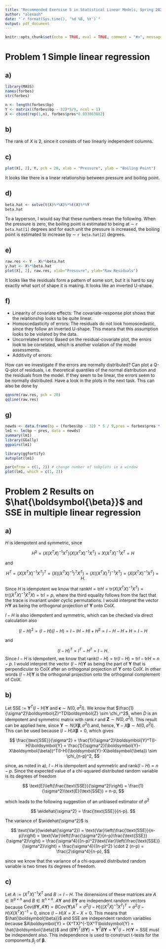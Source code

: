 ```yaml
---
title: "Recommended Exercise 5 in Statistical Linear Models, Spring 2021"
author: "alexaoh"
date: "`r format(Sys.time(), '%d %B, %Y')`"
output: pdf_document
---
```


```r
knitr::opts_chunk$set(echo = TRUE, eval = TRUE, comment = "#>", message = F, warning = F, cache = T)
```

# Problem 1 \hspace{3mm} Simple linear regression

## a)

```r
library(MASS)
names(forbes)
str(forbes)
```

```r
n <- length(forbes$bp)
Y <- matrix((forbes$bp - 32)*5/9, ncol = 1)
X <- cbind(rep(1,n), forbes$pres*0.033863882)
```

## b)

The rank of $X$ is 2, since it consists of two linearly independent columns. 

## c)

```r
plot(X[, 2], Y, pch = 20, xlab = "Pressure", ylab = "Boiling Point")
```

It looks like there is a linear relationship between pressure and boiling point.

## d)

```r
beta.hat <- solve(t(X)%*%X)%*%t(X)%*%Y
beta.hat
```

To a layperson, I would say that these numbers mean the following. When the pressure is zero, the boiling point is estimated to being at $\sim$ `r beta.hat[1]` degrees and for each unit the pressure is increased, the boiling point is estimated to increase by $\sim$ `r beta.hat[2]` degrees. 

## e)

```r
raw.res <- Y - X%*%beta.hat
y.hat <- X%*%beta.hat
plot(X[, 2], raw.res, xlab="Pressure", ylab="Raw Residuals")
```

It looks like the residuals form a pattern of some sort, but it is hard to say exactly what sort of shape it is making. It looks like an inverted U-shape. 

## f)

* Linearity of covariate effects: The covariate-response plot shows that the relationship looks to be quite linear. 
* Homoscedasticity of errors: The residuals do not look homoscedastic, since they follow an inverted U-shape. This means that this assumption looks to be violated by the data. 
* Uncorrelated errors: Based on the residual-covariate plot, the errors look to be correlated, which is another violation of the model assessments.
* Additivity of errors: \textcolor{red}{Not sure how to check this from the two plots, but several of the other assumptions seem to be violated, so it does not matter too much in this case.}

How can we investigate if the errors are normally distributed? Can plot a Q-Q-plot of residuals, i.e. theoretical quantiles of the normal distribution and the residuals from the model. If they seem to be linear, the errors seem to be normally distributed. Have a look in the plots in the next task. This can also be done by

```r
qqnorm(raw.res, pch = 20)
qqline(raw.res)
```



## g)

```r
newds <- data.frame(bp = (forbes$bp - 32) * 5 / 9,pres = forbes$pres * 0.033863882)
lm1 <- lm(bp ~ pres, data = newds)
summary(lm1)
library(GGally)
ggpairs(lm1)

library(ggfortify)
autoplot(lm1)

par(mfrow = c(1, 2)) # change number of subplots in a window
plot(lm1, which = c(1, 2))
```

# Problem 2 \hspace{3mm} Results on $\hat{\boldsymbol{\beta}}$ and SSE in multiple linear regression

## a) 

$H$ is idempotent and symmetric, since

$$
H^2 = (X(X^TX)^{-1}X^T)(X(X^TX)^{-1}X^T) = X(X^TX)^{-1}X^T = H
$$

and 

$$
H^T = (X(X^TX)^{-1}X^T)^T = (X((X^TX)^{-1})^TX^T) = (X((X^TX)^T)^{-1}X^T) = (X(X^TX)^{-1}X^T) = H.
$$

Since $H$ is idempotent we know that $\text{rank}H = \text{tr}H = \text{tr}(X(X^TX)^{-1}X^T) = \text{tr}((X^TX)^{-1}X^TX) = \text{tr}I = p$, where the third equality follows from the fact that the trace is invariant under cyclic permutations. I would interpret the vector $H\boldsymbol{Y}$ as being the orthogonal projection of $\boldsymbol{Y}$ onto $\text{Col}X$. 

$I- H$ is also idempotent and symmetric, which can be checked via direct calculation also

$$
(I- H)^2 = (I - H)(I- H) = I - IH - HI + H^2 = I - H - H + H = I - H
$$

and 

$$
(I- H)^T = I^T - H^T = I - H.
$$
Since $I-H$ is idempotent, we know that $\text{rank}(I-H) = \text{tr}(I-H) = \text{tr}I - \text{tr}H = n - p$. I would interpret the vector $(I-H)\boldsymbol{Y}$ as being the part of $\boldsymbol{Y}$ that is perpendicular to $\text{Col}X$ after an orthogonal projection of $\boldsymbol{Y}$ onto $\text{Col}X$. In other words $(I-H)\boldsymbol{Y}$ is the orthogonal projection onto the orthogonal complement of $\text{Col}X$. 

## b)

Let SSE := $\boldsymbol{Y}^T(I-H)\boldsymbol{Y}$ and $\boldsymbol{\epsilon} \sim N(0, \sigma^2I)$. We know that $\frac{1}{\sigma^2}\boldsymbol{Z}^TD\boldsymbol{Z} \sim \chi_r^2$, when $D$ is an idempotent and symmetric matrix with rank $r$ and $\boldsymbol{Z} \sim N(0, \sigma^2I)$. This result can be applied here, since $\boldsymbol{Y} \sim N(X\boldsymbol{\beta}, \sigma^2I)$ and, hence, $\boldsymbol{Y} - X\boldsymbol{\beta} \sim N(0, \sigma^2I)$. This can be used because $(I-H)X\boldsymbol{\beta} = 0$, which gives

$$
\frac{\text{SSE}}{\sigma^2} = \frac{1}{\sigma^2}\boldsymbol{Y}^T(I-H)\boldsymbol{Y} = \frac{1}{\sigma^2}(\boldsymbol{Y}-X\boldsymbol{\beta})^T(I-H)(\boldsymbol{Y}-X\boldsymbol{\beta}) \sim \chi_{n-p}^2, 
$$

since, as noted in a), $I-H$ is idempotent and symmetric and $\text{rank}(I-H) = n - p$. Since the expected value of a chi-squared distributed random variable is its degrees of freedom

$$
\text{E}\left(\frac{\text{SSE}}{\sigma^2}\right) = \frac{1}{\sigma^2}\text{E}(\text{SSE}) = n-p, 
$$

which leads to the following suggestion of an unbiased estimator of $\sigma^2$

$$
\widehat{\sigma^2} = \frac{\text{SSE}}{n-p}. 
$$

The variance of $\widehat{\sigma^2}$ is 

$$
\text{Var}(\widehat{\sigma^2}) = \text{Var}\left(\frac{\text{SSE}}{n-p}\right) = \text{Var}\left(\frac{\sigma^2}{n-p}\frac{\text{SSE}}{\sigma^2}\right) = \frac{\sigma^4}{(n-p)^2}\text{Var}\left(\frac{\text{SSE}}{\sigma^2}\right) = \frac{\sigma^4}{(n-p)^2} \cdot 2 (n-p) = \frac{2\sigma^4}{n-p}, 
$$

since we know that the variance of a chi-squared distributed random variable is two times its degrees of freedom.

## c)

Let $A := (X^TX)^{-1}X^T$ and $B := I-H$. The dimensions of these matrices are $A \in \mathbb{R}^{p \times n}$ and $B \in \mathbb{R}^{n \times n}$. $A\boldsymbol{Y}$ and $B\boldsymbol{Y}$ are independent random vectors because $\text{Cov}(B\boldsymbol{Y}, A\boldsymbol{Y}) = B\text{Cov}(\boldsymbol{Y})A^T = \sigma^2 (I-H)((X^TX)^{-1}X^T)^T = \sigma^2 (I-H)X(X^TX)^{-1} = 0$, since $(I-H)X = X - X = 0$. This means that $\hat{\boldsymbol{\beta}}$ and SSE are independent random variables because $A\boldsymbol{Y} = (X^TX)^{-1}X^T\boldsymbol{Y} = \hat{\boldsymbol{\beta}}$ and $(B\boldsymbol{Y})^T(B\boldsymbol{Y}) = \boldsymbol{Y}^TB\boldsymbol{Y} = \boldsymbol{Y}^T(I-H)\boldsymbol{Y} = \text{SSE}$ must be independent also. This independence is used to construct t-tests for the components $\beta_j$ of $\boldsymbol{\beta}$. 
